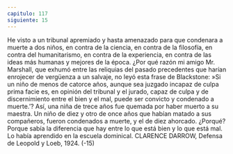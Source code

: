 ```yaml
---
capitulo: 117
siguiente: 15
---
```


He visto a un tribunal apremiado y hasta amenazado para que condenara a
muerte a dos niños, en contra de la ciencia, en contra de la filosofía, en contra del
humanitarismo, en contra de la experiencia, en contra de las ideas más humanas
y mejores de la época. ¿Por qué razón mi amigo Mr. Marshall, que exhumó entre
las reliquias del pasado precedentes que harían enrojecer de vergüenza a un
salvaje, no leyó esta frase de Blackstone:
»Si un niño de menos de catorce años, aunque sea juzgado incapaz de culpa
prima facie es, en opinión del tribunal y el jurado, capaz de culpa y de
discernimiento entre el bien y el mal, puede ser convicto y condenado a muerte.’?
Así, una niña de trece años fue quemada por haber muerto a su maestra.
Un niño de diez y otro de once años que habían matado a sus compañeros,
fueron condenados a muerte, y el de diez ahorcado. ¿Porqué?
Porque sabía la diferencia que hay entre lo que está bien y lo que está mal. Lo
había aprendido en la escuela dominical.
CLARENCE DARROW, Defensa de Leopold y Loeb, 1924.
(-15)
